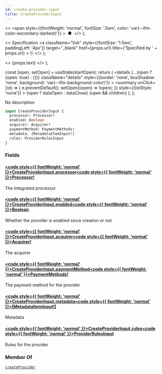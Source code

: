 ```yaml
---
id: create-provider-input
title: CreateProviderInput
---
```


  <>
    <span
      style={{fontWeight: 'normal', fontSize: '.5em', color: 'var(--ifm-color-secondary-darkest)'}}
    >
      &nbsp;●&nbsp;
    </span>
  </>
);

  <>
    Specification
    <a
      className="link"
      style={{fontSize: '1.5em', paddingLeft: '4px'}}
      target="_blank"
      href={props.url}
      title={'Specified by ' + props.url}
    >
      ⎘
    </a>
  </>
);

  <>
    <span className={props.class}>{props.text}</span>
  </>
);


  const [open, setOpen] = useState(startOpen);
  return (
    <details
      {...(open ? {open: true} : {})}
      className="details"
      style={{border: 'none', boxShadow: 'none', background: 'var(--ifm-background-color)'}}
    >
      <summary
        onClick={(e) => {
          e.preventDefault();
          setOpen((open) => !open);
        }}
        style={{listStyle: 'none'}}
      >
        {open ? dataOpen : dataClose}
      </summary>
      {open && children}
    </details>
  );
};

No description

```graphql
input CreateProviderInput {
  processor: Processor!
  enabled: Boolean
  acquirer: Acquirer!
  paymentMethod: PaymentMethods!
  metadata: [MetadataItemInput!]
  rules: ProviderRulesInput
}
```

### Fields

#### [<code style={{ fontWeight: 'normal' }}>CreateProviderInput.<b>processor</b></code>](#)<Bullet />[<code style={{ fontWeight: 'normal' }}><b>Processor!</b></code>](/docs/apis/graphql/types/enums/processor.mdx) <Badge class="badge badge--secondary badge--non_null" text="non-null"/> <Badge class="badge badge--secondary " text="enum"/>

The integrated processor

#### [<code style={{ fontWeight: 'normal' }}>CreateProviderInput.<b>enabled</b></code>](#)<Bullet />[<code style={{ fontWeight: 'normal' }}><b>Boolean</b></code>](/docs/apis/graphql/types/scalars/boolean.mdx) <Badge class="badge badge--secondary " text="scalar"/>

Whether the provider is enabled since creation or not

#### [<code style={{ fontWeight: 'normal' }}>CreateProviderInput.<b>acquirer</b></code>](#)<Bullet />[<code style={{ fontWeight: 'normal' }}><b>Acquirer!</b></code>](/docs/apis/graphql/types/enums/acquirer.mdx) <Badge class="badge badge--secondary badge--non_null" text="non-null"/> <Badge class="badge badge--secondary " text="enum"/>

The acquirer

#### [<code style={{ fontWeight: 'normal' }}>CreateProviderInput.<b>paymentMethod</b></code>](#)<Bullet />[<code style={{ fontWeight: 'normal' }}><b>PaymentMethods!</b></code>](/docs/apis/graphql/types/enums/payment-methods.mdx) <Badge class="badge badge--secondary badge--non_null" text="non-null"/> <Badge class="badge badge--secondary " text="enum"/>

The payment method for the provider

#### [<code style={{ fontWeight: 'normal' }}>CreateProviderInput.<b>metadata</b></code>](#)<Bullet />[<code style={{ fontWeight: 'normal' }}><b>[MetadataItemInput!]</b></code>](/docs/apis/graphql/types/inputs/metadata-item-input.mdx) <Badge class="badge badge--secondary " text="list"/> <Badge class="badge badge--secondary " text="input"/>

Metadata

#### [<code style={{ fontWeight: 'normal' }}>CreateProviderInput.<b>rules</b></code>](#)<Bullet />[<code style={{ fontWeight: 'normal' }}><b>ProviderRulesInput</b></code>](/docs/apis/graphql/types/inputs/provider-rules-input.mdx) <Badge class="badge badge--secondary " text="input"/>

Rules for the provider

### Member Of

[`createProvider`](/docs/apis/graphql/operations/mutations/create-provider.mdx) <Badge class="badge badge--secondary badge--relation" text="mutation"/>
